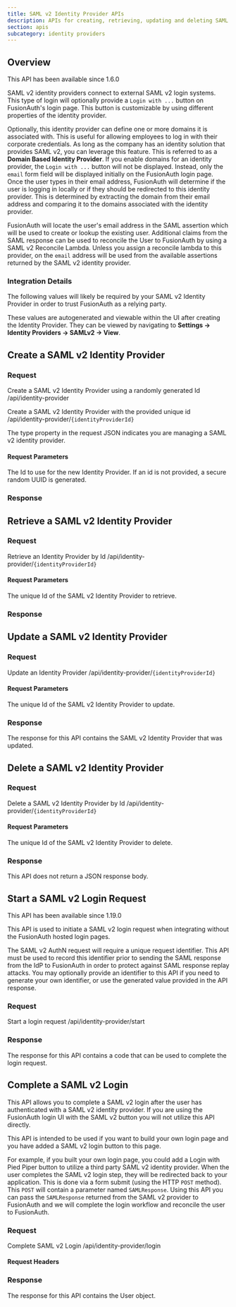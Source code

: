 ```yaml
---
title: SAML v2 Identity Provider APIs
description: APIs for creating, retrieving, updating and deleting SAML v2 identity providers
section: apis
subcategory: identity providers
---
```



## Overview

<Aside type="version">
This API has been available since 1.6.0
</Aside>

SAML v2 identity providers connect to external SAML v2 login systems. This type of login will optionally provide a `Login with ...` button on FusionAuth's login page. This button is customizable by using different properties of the identity provider.

Optionally, this identity provider can define one or more domains it is associated with. This is useful for allowing employees to log in with their corporate credentials. As long as the company has an identity solution that provides SAML v2, you can leverage this feature. This is referred to as a **Domain Based Identity Provider**. If you enable domains for an identity provider, the `Login with ...` button will not be displayed. Instead, only the `email` form field will be displayed initially on the FusionAuth login page. Once the user types in their email address, FusionAuth will determine if the user is logging in locally or if they should be redirected to this identity provider. This is determined by extracting the domain from their email address and comparing it to the domains associated with the identity provider.

FusionAuth will locate the user's email address in the SAML assertion which will be used to create or lookup the existing user. Additional claims from the SAML response can be used to reconcile the User to FusionAuth by using a SAML v2 Reconcile Lambda. Unless you assign a reconcile lambda to this provider, on the `email` address will be used from the available assertions returned by the SAML v2 identity provider.

### Integration Details

The following values will likely be required by your SAML v2 Identity Provider in order to trust FusionAuth as a relying party.

These values are autogenerated and viewable within the UI after creating the Identity Provider. They can be viewed by navigating to <strong>Settings -> Identity Providers -> SAMLv2 -> View</strong>. 

<SamlConfigUrls />

## Create a SAML v2 Identity Provider

### Request

<APIAuthentication icon="lock">Create a SAML v2 Identity Provider using a randomly generated Id</APIAuthentication>
<APIURI method="POST">/api/identity-provider</APIURI>

<APIAuthentication icon="lock">Create a SAML v2 Identity Provider with the provided unique id</APIAuthentication>
<APIURI method="POST">/api/identity-provider/`{identityProviderId}`</APIURI>

The <InlineField>type</InlineField> property in the request JSON indicates you are managing a SAML v2 identity provider.

#### Request Parameters

<APIBlock>
  <APIField name="identityProviderId" type="UUID" optional defaults="secure random UUID">
    The Id to use for the new Identity Provider. If an id is not provided, a secure random UUID is generated.
  </APIField>
</APIBlock>

<Samlv2RequestBody idp_display_name={idp_display_name}
                   idp_since={idp_since}
                   idp_linking_strategy={idp_linking_strategy}
                   samlv2_idp_initiated={samlv2_idp_initiated} />

### Response

<StandardPostResponseCodes never_search_error />

<Samlv2ResponseBody idp_display_name={idp_display_name}
                    idp_since={idp_since}
                    idp_linking_strategy={idp_linking_strategy}
                    samlv2_idp_initiated={samlv2_idp_initiated}/>

## Retrieve a SAML v2 Identity Provider

### Request
<APIAuthentication icon="lock">Retrieve an Identity Provider by Id</APIAuthentication>
<APIURI method="GET">/api/identity-provider/`{identityProviderId}`</APIURI>

#### Request Parameters

<APIBlock>
  <APIField name="identityProviderId" type="UUID" required>
    The unique Id of the SAML v2 Identity Provider to retrieve.
  </APIField>
</APIBlock>

### Response

<StandardGetResponseCodes never_search_error />

<Samlv2ResponseBody idp_display_name={idp_display_name}
                    idp_since={idp_since}
                    idp_linking_strategy={idp_linking_strategy}
                    samlv2_idp_initiated={samlv2_idp_initiated}/>

## Update a SAML v2 Identity Provider

<GenericUpdateExplanationFragment capitalized_object_name="SAML v2 Identity Provider" />

### Request

<APIAuthentication icon="lock">Update an Identity Provider</APIAuthentication>
<APIURI method="PUT">/api/identity-provider/`{identityProviderId}`</APIURI>

<PatchSupport api_endpoint="/api/identity-provider/`{identityProviderId}`" />

#### Request Parameters

<APIBlock>
  <APIField name="identityProviderId" type="UUID" required>
    The unique Id of the SAML v2 Identity Provider to update.
  </APIField>
</APIBlock>

<Samlv2RequestBody idp_display_name={idp_display_name}
                   idp_since={idp_since}
                   idp_linking_strategy={idp_linking_strategy}
                   samlv2_idp_initiated={samlv2_idp_initiated} />

### Response

The response for this API contains the SAML v2 Identity Provider that was updated.

<StandardPutResponseCodes never_search_error />

<Samlv2ResponseBody idp_display_name={idp_display_name}
                    idp_since={idp_since}
                    idp_linking_strategy={idp_linking_strategy}
                    samlv2_idp_initiated={samlv2_idp_initiated}/>

## Delete a SAML v2 Identity Provider

### Request

<APIAuthentication icon="lock">Delete a SAML v2 Identity Provider by Id</APIAuthentication>
<APIURI method="DELETE">/api/identity-provider/`{identityProviderId}`</APIURI>

#### Request Parameters

<APIBlock>
  <APIField name="identityProviderId" type="UUID" required>
    The unique Id of the SAML v2 Identity Provider to delete.
  </APIField>
</APIBlock>

### Response

This API does not return a JSON response body.

<StandardDeleteResponseCodes never_search_error />

## Start a SAML v2 Login Request

<Aside type="version">
This API has been available since 1.19.0
</Aside>

This API is used to initiate a SAML v2 login request when integrating without the FusionAuth hosted login pages.

The SAML v2 AuthN request will require a unique request identifier. This API must be used to record this identifier prior to sending the SAML response from the IdP to FusionAuth in order to protect against SAML response replay attacks. You may optionally provide an identifier to this API if you need to generate your own identifier, or use the generated value provided in the API response.

### Request

<APIAuthentication icon="unlock">Start a login request</APIAuthentication>
<APIURI method="POST">/api/identity-provider/start</APIURI>

<IdentityProviderStartRequestBody idp_display_name={idp_display_name}
                                  idp_since={idp_since}
                                  idp_linking_strategy={idp_linking_strategy}/>

### Response

The response for this API contains a code that can be used to complete the login request.

<IdentityProviderStartResponseBody idp_display_name={idp_display_name}
                                   idp_since={idp_since}
                                   idp_linking_strategy={idp_linking_strategy}/>

## Complete a SAML v2 Login

This API allows you to complete a SAML v2 login after the user has authenticated with a SAML v2 identity provider. If you are using the FusionAuth login UI with the SAML v2 button you will not utilize this API directly.

This API is intended to be used if you want to build your own login page and you have added a SAML v2 login button to this page.

For example, if you built your own login page, you could add a Login with Pied Piper button to utilize a third party SAML v2 identity provider. When the user completes the SAML v2 login step, they will be redirected back to your application. This is done via a form submit (using the HTTP `POST` method). This `POST` will contain a parameter named `SAMLResponse`. Using this API you can pass the `SAMLResponse` returned from the SAML v2 provider to FusionAuth and we will complete the login workflow and reconcile the user to FusionAuth.

<SamlCompleteUserRegistration />

### Request

<APIAuthentication icon="unlock">Complete SAML v2 Login</APIAuthentication>
<APIURI method="POST">/api/identity-provider/login</APIURI>

#### Request Headers

<APIBlock>
  <XForwardedForHeader />
  <XFusionauthTenantIdHeaderScopedOperationRowOnly />
</APIBlock>

<IdentityProviderLoginRequestBody idp_display_name={idp_display_name}
                                  idp_since={idp_since}
                                  idp_linking_strategy={idp_linking_strategy}/>

### Response

The response for this API contains the User object.

<IdentityProviderLoginResponseBody idp_display_name={idp_display_name}
                                   idp_since={idp_since}
                                   idp_linking_strategy={idp_linking_strategy}/>
